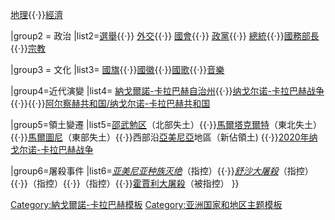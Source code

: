 {{Navbox
|name  = Nagorno-Karabakh Topics
|title = {{NKR}}
|state    = {{{state|autocollapse}}}
|image= [[File:Flag of Artsakh.svg|200px|border]]
----
[[File:Emblem of the Republic of Artsakh.svg|200px|border]]
|below= ''斜體字'' 指[[亞美尼亞人]]共有事件

|group1 = 概要
|list1 = [[阿尔察赫历史|歷史]]{{·}}[[納戈爾諾-卡拉巴赫#地理|地理]]{{·}}[[納戈爾諾-卡拉巴赫經濟|經濟]]

|group2 = 政治
|list2=[[納戈爾諾-卡拉巴赫選舉|選舉]]{{·}} [[阿尔察赫外交|外交]]{{·}} [[国民议会 (阿尔察赫)|國會]]{{·}} [[阿爾察赫政黨列表|政黨]]{{·}} [[阿尔察赫总统|總統]]{{·}}[[阿尔察赫国务部长|國務部長]]{{·}}[[納戈爾諾-卡拉巴赫宗教|宗教]]

|group3 = 文化
|list3= [[阿尔察赫国旗|國旗]]{{·}}[[阿尔察赫國徽|國徽]]{{·}}[[納戈爾諾-卡拉巴赫國歌|國歌]]{{·}}[[納戈爾諾-卡拉巴赫音樂|音樂]]

|group4=近代演變
|list4= [[納戈爾諾-卡拉巴赫自治州]]{{·}}[[纳戈尔诺-卡拉巴赫战争]] {{·}}{{link-en|比斯凱克協定|Bishkek Protocol|}}{{·}}[[阿尔察赫共和国|阿尔察赫共和国/纳戈尔诺-卡拉巴赫共和国]]

|group5=領土變遷
|list5=[[邵武勉区]]（北部失土）{{·}}[[馬爾塔克爾特區|馬爾塔克爾特]]（東北失土）{{·}}[[马尔图尼区 (阿尔察赫)|馬爾圖尼]]（東部失土）{{·}}西部沿[[亞美尼亞]]地區（新佔領土) {{·}}[[2020年纳戈尔诺-卡拉巴赫战争]]

|group6=屠殺事件
|list6=''[[亚美尼亚种族灭绝]]''（指控）{{·}}''[[舒沙大屠殺]]''（指控）{{·}}''{{link-en|基洛夫堡迫害事件|Kirovabad pogrom|}}''（指控）{{·}}''{{link-en|巴庫迫害事件|Baku pogrom|}}''（指控）{{·}}[[霍賈利大屠殺]]（被指控）
}}<noinclude>
{{collapsible option}}

[[Category:納戈爾諾-卡拉巴赫模板]]
[[Category:亚洲国家和地区主题模板]]
</noinclude>